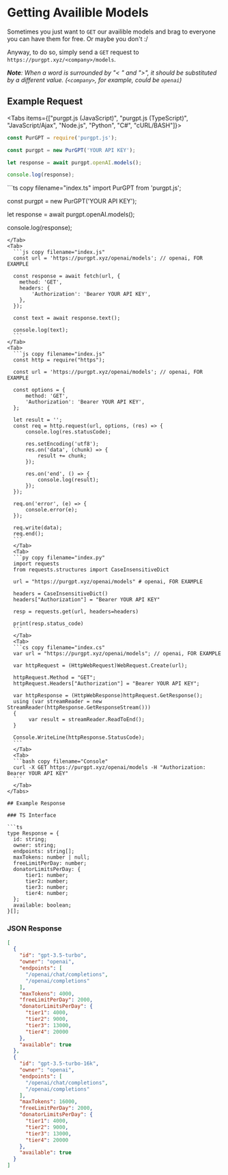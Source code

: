
# Getting Availible Models

Sometimes you just want to `GET` our availible models and brag to everyone you can have them for free. Or maybe you don't :/

Anyway, to do so, simply send a `GET` request to `https://purgpt.xyz/<company>/models`.

***Note**: When a word is surrounded by "< " and ">", it should be substituted by a different value. (`<company>`, for example, could be `openai`)*

## Example Request

<Tabs items={["purgpt.js (JavaScript)", "purgpt.js (TypeScript)", "JavaScript/Ajax", "Node.js", "Python", "C#", "cURL/BASH"]}>
  <Tab>
  ```js copy filename="index.js"
  const PurGPT = require('purgpt.js');

  const purgpt = new PurGPT('YOUR API KEY');

  let response = await purgpt.openAI.models();

  console.log(response);
  ```
  </Tab>
  <Tab>
  ```ts copy filename="index.ts"
  import PurGPT from 'purgpt.js';

  const purgpt = new PurGPT('YOUR API KEY');

  let response = await purgpt.openAI.models();

  console.log(response);
  ```
  </Tab>
  <Tab>
    ```js copy filename="index.js"
    const url = 'https://purgpt.xyz/openai/models'; // openai, FOR EXAMPLE

    const response = await fetch(url, {
      method: 'GET',
      headers: {
          'Authorization': 'Bearer YOUR API KEY',
      },
    });

    const text = await response.text();

    console.log(text);
    ```
  </Tab>
  <Tab>
    ```js copy filename="index.js"
    const http = require("https");

    const url = 'https://purgpt.xyz/openai/models'; // openai, FOR EXAMPLE

    const options = {
        method: 'GET',
        'Authorization': 'Bearer YOUR API KEY',
    };

    let result = '';
    const req = http.request(url, options, (res) => {
        console.log(res.statusCode);

        res.setEncoding('utf8');
        res.on('data', (chunk) => {
            result += chunk;
        });

        res.on('end', () => {
            console.log(result);
        });
    });

    req.on('error', (e) => {
        console.error(e);
    });

    req.write(data);
    req.end();
    ```
    </Tab>
    <Tab>
    ```py copy filename="index.py"
    import requests
    from requests.structures import CaseInsensitiveDict

    url = "https://purgpt.xyz/openai/models" # openai, FOR EXAMPLE

    headers = CaseInsensitiveDict()
    headers["Authorization"] = "Bearer YOUR API KEY"

    resp = requests.get(url, headers=headers)

    print(resp.status_code)
    ```
    </Tab>
    <Tab>
    ```cs copy filename="index.cs" 
    var url = "https://purgpt.xyz/openai/models"; // openai, FOR EXAMPLE

    var httpRequest = (HttpWebRequest)WebRequest.Create(url);
   
    httpRequest.Method = "GET";
    httpRequest.Headers["Authorization"] = "Bearer YOUR API KEY";

    var httpResponse = (HttpWebResponse)httpRequest.GetResponse();
    using (var streamReader = new StreamReader(httpResponse.GetResponseStream()))
    {
         var result = streamReader.ReadToEnd();
    }

    Console.WriteLine(httpResponse.StatusCode);
    ```
    </Tab>
    <Tab>
    ```bash copy filename="Console"
    curl -X GET https://purgpt.xyz/openai/models -H "Authorization: Bearer YOUR API KEY"
    ```
    </Tab>
</Tabs>

## Example Response

### TS Interface

```ts
type Response = {
	id: string;
	owner: string;
	endpoints: string[];
	maxTokens: number | null;
	freeLimitPerDay: number;
	donatorLimitsPerDay: {
		tier1: number;
		tier2: number;
		tier3: number;
		tier4: number;
	};
	available: boolean;
}[];
```

### JSON Response

```json
[
  {
    "id": "gpt-3.5-turbo",
    "owner": "openai",
    "endpoints": [
      "/openai/chat/completions",
      "/openai/completions"
    ],
    "maxTokens": 4000,
    "freeLimitPerDay": 2000,
    "donatorLimitsPerDay": {
      "tier1": 4000,
      "tier2": 9000,
      "tier3": 13000,
      "tier4": 20000
    },
    "available": true
  },
  {
    "id": "gpt-3.5-turbo-16k",
    "owner": "openai",
    "endpoints": [
      "/openai/chat/completions",
      "/openai/completions"
    ],
    "maxTokens": 16000,
    "freeLimitPerDay": 2000,
    "donatorLimitsPerDay": {
      "tier1": 4000,
      "tier2": 9000,
      "tier3": 13000,
      "tier4": 20000
    },
    "available": true
  }
]
```